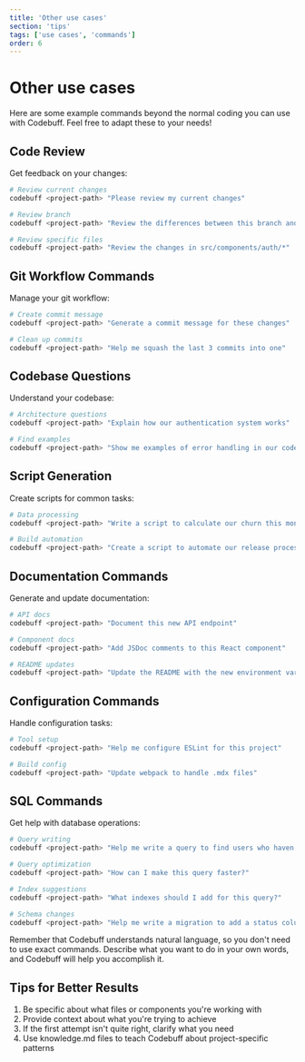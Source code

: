 ```yaml
---
title: 'Other use cases'
section: 'tips'
tags: ['use cases', 'commands']
order: 6
---
```


# Other use cases

Here are some example commands beyond the normal coding you can use with Codebuff. Feel free to adapt these to your needs!

## Code Review

Get feedback on your changes:

```bash
# Review current changes
codebuff <project-path> "Please review my current changes"

# Review branch
codebuff <project-path> "Review the differences between this branch and main"

# Review specific files
codebuff <project-path> "Review the changes in src/components/auth/*"
```

## Git Workflow Commands

Manage your git workflow:

```bash
# Create commit message
codebuff <project-path> "Generate a commit message for these changes"

# Clean up commits
codebuff <project-path> "Help me squash the last 3 commits into one"
```

## Codebase Questions

Understand your codebase:

```bash
# Architecture questions
codebuff <project-path> "Explain how our authentication system works"

# Find examples
codebuff <project-path> "Show me examples of error handling in our codebase"
```

## Script Generation

Create scripts for common tasks:

```bash
# Data processing
codebuff <project-path> "Write a script to calculate our churn this month"

# Build automation
codebuff <project-path> "Create a script to automate our release process"
```

## Documentation Commands

Generate and update documentation:

```bash
# API docs
codebuff <project-path> "Document this new API endpoint"

# Component docs
codebuff <project-path> "Add JSDoc comments to this React component"

# README updates
codebuff <project-path> "Update the README with the new environment variables"
```

## Configuration Commands

Handle configuration tasks:

```bash
# Tool setup
codebuff <project-path> "Help me configure ESLint for this project"

# Build config
codebuff <project-path> "Update webpack to handle .mdx files"
```

## SQL Commands

Get help with database operations:

```bash
# Query writing
codebuff <project-path> "Help me write a query to find users who haven't logged in for 30 days"

# Query optimization
codebuff <project-path> "How can I make this query faster?"

# Index suggestions
codebuff <project-path> "What indexes should I add for this query?"

# Schema changes
codebuff <project-path> "Help me write a migration to add a status column"
```

Remember that Codebuff understands natural language, so you don't need to use exact commands. Describe what you want to do in your own words, and Codebuff will help you accomplish it.

## Tips for Better Results

1. Be specific about what files or components you're working with
2. Provide context about what you're trying to achieve
3. If the first attempt isn't quite right, clarify what you need
4. Use knowledge.md files to teach Codebuff about project-specific patterns
